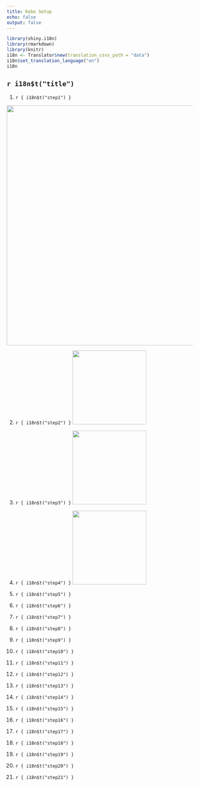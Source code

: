 ```yaml
---
title: Kobo Setup
echo: false
output: false
---
```


```r
library(shiny.i18n)
library(rmarkdown)
library(knitr)
i18n <- Translator$new(translation_csvs_path = "data")
i18n$set_translation_language("en")
i18n


```

## `r i18n$t("title")`

1.  `r { i18n$t("step1") }`

![](images/fig1.jpg){width="650"}

2.  `r { i18n$t("step2") }`
![](images/fig2.jpg){width="200"}

3.  `r { i18n$t("step3") }`
![](images/fig3.jpg){width="200"}

4.  `r { i18n$t("step4") }`
![](images/fig4.jpg){width="200"}

5.  `r { i18n$t("step5") }`

6.  `r { i18n$t("step6") }`

7.  `r { i18n$t("step7") }`

8.  `r { i18n$t("step8") }`

9.  `r { i18n$t("step9") }`

10. `r { i18n$t("step10") }`

11. `r { i18n$t("step11") }`

12. `r { i18n$t("step12") }`

13. `r { i18n$t("step13") }`

14. `r { i18n$t("step14") }`

15. `r { i18n$t("step15") }`

16. `r { i18n$t("step16") }`

17. `r { i18n$t("step17") }`

18. `r { i18n$t("step18") }`

19. `r { i18n$t("step19") }`

20. `r { i18n$t("step20") }`

21. `r { i18n$t("step21") }`
